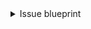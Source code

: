 <details>
<summary>Issue blueprint</summary>

```json showLineNumbers
{
  "identifier": "gitlabIssue",
  "title": "Issue",
  "icon": "GitLab",
  "schema": {
    "properties": {
      "link": {
        "title": "Link",
        "type": "string",
        "format": "url"
      },
      "description": {
        "title": "Description",
        "type": "string",
        "format": "markdown"
      },
      "createdAt": {
        "title": "Created At",
        "type": "string",
        "format": "date-time"
      },
      "closedAt": {
        "title": "Closed At",
        "type": "string",
        "format": "date-time"
      },
      "updatedAt": {
        "title": "Updated At",
        "type": "string",
        "format": "date-time"
      },
      "creator": {
        "title": "Creator",
        "type": "string"
      },
      "status": {
        "title": "Status",
        "type": "string",
        "enum": ["opened", "closed"],
        "enumColors": {
          "opened": "green",
          "closed": "purple"
        }
      },
      "labels": {
        "title": "Labels",
        "type": "array",
        "items": {
          "type": "string"
        }
      }
    }
  },
  "relations": {
    "repository": {
      "target": "gitlabService",
      "title": "Service",
      "required": true,
      "many": false
    }
  }
}
```

</details>
